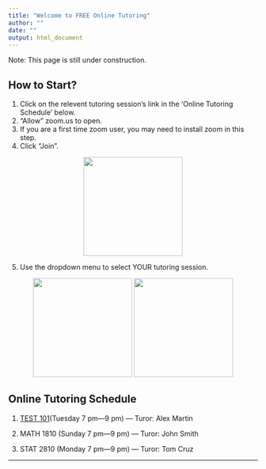 ```yaml
---
title: "Welcome to FREE Online Tutoring"
author: ""
date: ""
output: html_document
---
```

Note: This page is still under construction.


## How to Start?
1. Click on the relevent tutoring session's link in the 'Online Tutoring Schedule' below.
2. "Allow" zoom.us to open.
3. If you are a first time zoom user, you may need to install zoom in this step.
4. Click "Join".

<div style="text-align:center">
<p float="center">
  <img src="./images/join.png" width="200" />

</p>
</div>

5. Use the dropdown menu to select YOUR tutoring session.

<div style="text-align:center">
<p float="center">
  <img src="./images/drop1.png" width="200" />
  <img src="./images/drop2.png" width="200" /> 

</p>
</div>



## Online Tutoring Schedule

1. [TEST 101](https://appstate.zoom.us/j/569840173)(Tuesday 7 pm---9 pm) ---  Turor: Alex Martin

2. MATH 1810 (Sunday 7 pm---9 pm) ---  Turor: John Smith

3. STAT 2810 (Monday 7 pm---9 pm) ---  Turor: Tom Cruz


***